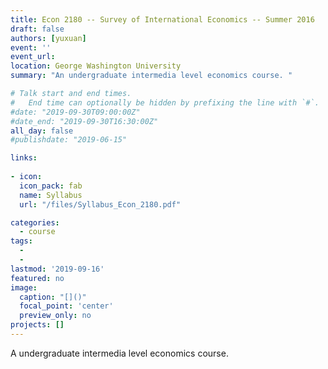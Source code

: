 ```yaml
---
title: Econ 2180 -- Survey of International Economics -- Summer 2016
draft: false
authors: [yuxuan] 
event: ''
event_url: 
location: George Washington University
summary: "An undergraduate intermedia level economics course. "

# Talk start and end times.
#   End time can optionally be hidden by prefixing the line with `#`.
#date: "2019-09-30T09:00:00Z"
#date_end: "2019-09-30T16:30:00Z"
all_day: false
#publishdate: "2019-06-15"

links:
 
- icon: 
  icon_pack: fab
  name: Syllabus
  url: "/files/Syllabus_Econ_2180.pdf"

categories:
  - course
tags:
  - 
  - 
lastmod: '2019-09-16'
featured: no
image:
  caption: "[]()"
  focal_point: 'center'
  preview_only: no
projects: []
---
```


A undergraduate intermedia level economics course. 
